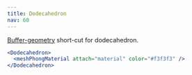 ```yaml
---
title: Dodecahedron
nav: 60
---
```


[Buffer-geometry](https://threejs.org/docs/index.html#api/en/core/BufferGeometry) short-cut for dodecahedron.

```jsx
<Dodecahedron>
  <meshPhongMaterial attach="material" color="#f3f3f3" />
</Dodecahedron>
```

<StoryBook lib="drei" id="shapes--dodecahedron" />
